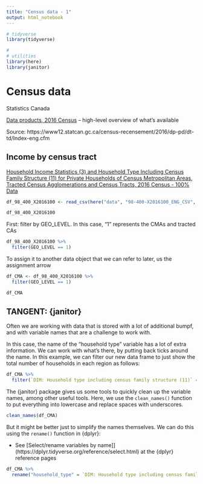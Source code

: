```yaml
---
title: "Census data - 1"
output: html_notebook
---
```



```r
# tidyverse
library(tidyverse)

#
# utilities
library(here)
library(janitor)

```


# Census data

Statistics Canada

[Data products, 2016 Census](https://www12.statcan.gc.ca/census-recensement/2016/dp-pd/index-eng.cfm) -- high-level overview of what's available


Source:  https://www12.statcan.gc.ca/census-recensement/2016/dp-pd/dt-td/Index-eng.cfm 




## Income by census tract


[Household Income Statistics (3) and Household Type Including Census Family Structure (11) for Private Households of Census Metropolitan Areas, Tracted Census Agglomerations and Census Tracts, 2016 Census - 100% Data](https://www12.statcan.gc.ca/census-recensement/2016/dp-pd/dt-td/Rp-eng.cfm?TABID=4&LANG=E&A=R&APATH=3&DETAIL=0&DIM=0&FL=I&FREE=0&GC=001&GL=-1&GID=1241570&GK=10&GRP=1&O=D&PID=110193&PRID=10&PTYPE=109445&S=0&SHOWALL=0&SUB=999&Temporal=2016&THEME=119&VID=0&VNAMEE=&VNAMEF=&D1=0&D2=0&D3=0&D4=0&D5=0&D6=0)


```r

df_98_400_X2016100 <- read_csv(here("data", "98-400-X2016100_ENG_CSV", "98-400-X2016100_English_CSV_data.csv"))

df_98_400_X2016100

```


First: filter by GEO_LEVEL. In this case, "1" represents the CMAs and tracted CAs

```r

df_98_400_X2016100 %>% 
  filter(GEO_LEVEL == 1)

```

To assign it to another data object that we can refer to later, us the assignment arrow

```r

df_CMA <- df_98_400_X2016100 %>% 
  filter(GEO_LEVEL == 1)

df_CMA

```

## TANGENT: {janitor}

Often we are working with data that is stored with a lot of additional bumpf, and with variable names that are a challenge to work with.

In this case, the name of the "household type" variable has a lot of extra information. We can work with what's there, by putting back ticks around the name. In this example, we can filter our new data frame to just show the total number of households in each region as follows:

```r

df_CMA %>%
  filter(`DIM: Household type including census family structure (11)` == "Total - Household type including census family structure")

```


The {janitor} package gives us some tools to quickly clean up the variable names, among other useful tools. Here, we use the `clean_names()` function to put everything into lowercase and replace spaces with underscores.

```r

clean_names(df_CMA)

```

But it might be better just to simplify the names themselves. We can do this using the `rename()` function in {dplyr}:


* See [Select/rename variables by name]](https://dplyr.tidyverse.org/reference/select.html) at the {dplyr} reference pages

```r

df_CMA %>%
  rename("household_type" = `DIM: Household type including census family structure (11)`)
  

```




